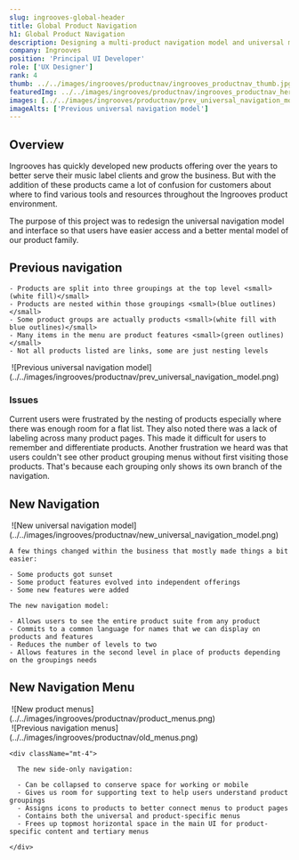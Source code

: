 ```yaml
---
slug: ingrooves-global-header
title: Global Product Navigation
h1: Global Product Navigation
description: Designing a multi-product navigation model and universal menu
company: Ingrooves
position: 'Principal UI Developer'
role: ['UX Designer']
rank: 4
thumb: ../../images/ingrooves/productnav/ingrooves_productnav_thumb.jpg
featuredImg: ../../images/ingrooves/productnav/ingrooves_productnav_hero.png
images: [../../images/ingrooves/productnav/prev_universal_navigation_model.png]
imageAlts: ['Previous universal navigation model']
---
```



## Overview

Ingrooves has quickly developed new products offering over the years to better serve their music label clients and grow the business. But with the addition of these products came a lot of confusion for customers about where to find various tools and resources throughout the Ingrooves product environment.

The purpose of this project was to redesign the universal navigation model and interface so that users have easier access and a better mental model of our product family.

## Previous navigation

<Grid rows={1} columns={2} className="cols-40-60">
  <div className="gridarea-1">

    - Products are split into three groupings at the top level <small>(white fill)</small>
    - Products are nested within those groupings <small>(blue outlines)</small>
    - Some product groups are actually products <small>(white fill with blue outlines)</small>
    - Many items in the menu are product features <small>(green outlines)</small>
    - Not all products listed are links, some are just nesting levels

  </div>
  <div className="gridarea-2">
    <Image caption="Previous universal navigation model" includeShadow={false}>
      ![Previous universal navigation
      model](../../images/ingrooves/productnav/prev_universal_navigation_model.png)
    </Image>
  </div>
</Grid>

### Issues

Current users were frustrated by the nesting of products especially where there was enough room for a flat list.
They also noted there was a lack of labeling across many product pages. This made it difficult for users to remember
and differentiate products. Another frustration we heard was that users couldn't see other product grouping menus
without first visiting those products. That's because each grouping only shows its own branch of the navigation.

## New Navigation

<Grid rows={1} columns={2} className="cols-60-40">
  <div className="gridarea-1">
    <Image caption="New universal navigation model" includeShadow={false}>
      ![New universal navigation
      model](../../images/ingrooves/productnav/new_universal_navigation_model.png)
    </Image>
  </div>
  <div className="gridarea-2">

    A few things changed within the business that mostly made things a bit easier:

    - Some products got sunset
    - Some product features evolved into independent offerings
    - Some new features were added

    The new navigation model:

    - Allows users to see the entire product suite from any product
    - Commits to a common language for names that we can display on products and features
    - Reduces the number of levels to two
    - Allows features in the second level in place of products depending on the groupings needs

  </div>
</Grid>

## New Navigation Menu

<Grid rows={1} columns={2} className="cols-40-60">
  <div className="gridarea-1">
    <Image caption="New product menus" showCaption>
      ![New product menus](../../images/ingrooves/productnav/product_menus.png)
    </Image>
  </div>
  <div className="gridarea-2">
    <Image caption="Previous navigation menus" includeShadow={false} showCaption>
      ![Previous navigation
      menus](../../images/ingrooves/productnav/old_menus.png)
    </Image>

    <div className="mt-4">

      The new side-only navigation:

      - Can be collapsed to conserve space for working or mobile
      - Gives us room for supporting text to help users understand product groupings
      - Assigns icons to products to better connect menus to product pages
      - Contains both the universal and product-specific menus
      - Frees up topmost horizontal space in the main UI for product-specific content and tertiary menus

    </div>

  </div>
</Grid>
